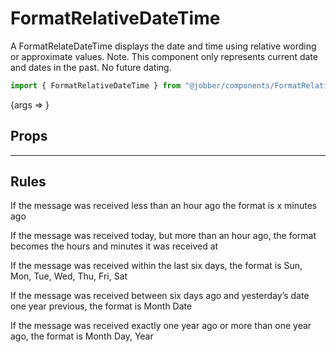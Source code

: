 
<Meta
  title="Components/FormatRelativeDateTime"
  component={FormatRelativeDateTime}
/>

# FormatRelativeDateTime

A FormatRelateDateTime displays the date and time using relative wording or
approximate values. Note. This component only represents current date and dates
in the past. No future dating.

```ts
import { FormatRelativeDateTime } from "@jobber/components/FormatRelativeDateTime";
```

<Canvas>
  <Story
    name="FormatRelativeDateTime"
    args={{
      date: new Date(new Date().setMinutes(new Date().getMinutes() - 5)),
    }}
  >
    {args => <FormatRelativeDateTime {...args} />}
  </Story>
</Canvas>

## Props

<ArgsTable of={FormatRelativeDateTime} story="FormatRelativeDateTime" />

---

## Rules

If the message was received less than an hour ago the format is x minutes ago

If the message was received today, but more than an hour ago, the format becomes
the hours and minutes it was received at

If the message was received within the last six days, the format is Sun, Mon,
Tue, Wed, Thu, Fri, Sat

If the message was received between six days ago and yesterday’s date one year
previous, the format is Month Date

If the message was received exactly one year ago or more than one year ago, the
format is Month Day, Year
